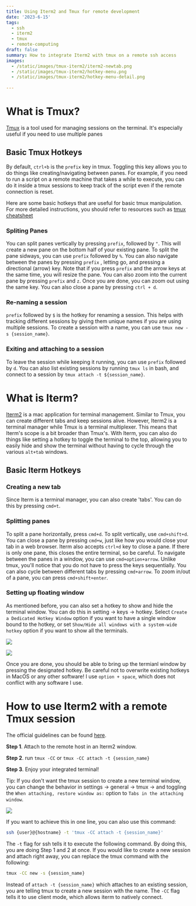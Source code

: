 ```yaml
---
title: Using Iterm2 and Tmux for remote development
date: '2023-6-15'
tags: 
  - ssh
  - iterm2
  - tmux
  - remote-computing
draft: false
summary: How to integrate Iterm2 with tmux on a remote ssh access
images: 
  - /static/images/tmux-iterm2/iterm2-newtab.png
  - /static/images/tmux-iterm2/hotkey-menu.png
  - /static/images/tmux-iterm2/hotkey-menu-detail.png
 
---
```


# What is Tmux?

[Tmux](https://github.com/tmux/tmux/wiki) is a tool used for managing sessions on the terminal. It's especially useful if you need to use multiple panes

## Basic Tmux Hotkeys

By default, `ctrl+b` is the `prefix` key in tmux. Toggling this key allows you to do things like creating/navigating between panes. For example, if you need to run a script on a remote machine that takes a while to execute, you can do it inside a tmux sessions to keep track of the script even if the remote connection is reset.

Here are some basic hotkeys that are useful for basic tmux manipulation. For more detailed instructions, you should refer to resources such as [tmux cheatsheet](https://tmuxcheatsheet.com)

### Spliting Panes

You can split panes vertically by pressing `prefix`, followed by `"`. This will create a new pane on the bottom half of your existing pane. To split the pane sidways, you can use `prefix` followed by `%`.
You can also navigate between the panes by pressing `prefix` , letting go, and pressing a directional (arrow) key. Note that if you press `prefix` and the arrow keys at the same time, you will resize the pane. You can also zoom into the current pane by pressing `prefix` and `z`. Once you are done, you can zoom out using the same key. You can also close a pane by pressing `ctrl + d`.

### Re-naming a session

`prefix` followed by `$` is the hotkey for renaming a session. This helps with tracking different sessions by giving them unique names if you are using multiple sessions. To create a session with a name, you can use `tmux new -s {session_name}`.

### Exiting and attaching to a session

To leave the session while keeping it running, you can use `prefix` followed by `d`. You can also list existing sessions by running `tmux ls` in bash, and connect to a session by `tmux attach -t ${session_name}`.

# What is Iterm?

[Iterm2](https://iterm2.com) is a mac application for terminal management. Similar to Tmux, you can create different tabs and keep sessions alive. However, Iterm2 is a terminal manager while Tmux is a terminal multiplexer. This means that Iterm's scope is a bit broader than Tmux's. With Iterm, you can also do things like setting a hotkey to toggle the terminal to the top, allowing you to easily hide and show the terminal without having to cycle through the various `alt+tab` windows.

## Basic Iterm Hotkeys

### Creating a new tab

Since Iterm is a terminal manager, you can also create 'tabs'. You can do this by pressing `cmd+t`.

### Splitting panes

To split a pane horizontally, press `cmd+d`. To split vertically, use `cmd+shift+d`. You can close a pane by pressing `cmd+w`, just like how you would close your tab in a web browser. Iterm also accepts `ctrl+d` key to close a pane. If there is only one pane, this closes the entire terminal, so be careful. To navigate between the panes in a window, you can use `cmd+option+arrow`. Unlike tmux, you'll notice that you do not have to press the keys sequentially. You can also cycle between different tabs by pressing `cmd+arrow`. To zoom in/out of a pane, you can press `cmd+shift+enter`.

### Setting up floating window

As mentioned before, you can also set a hotkey to show and hide the terminal window. You can do this in setting -> keys -> hotkey. Select `Create a Dedicated Hotkey Window` option if you want to have a single window bound to the hotkey, or set `Show/Hide all windows with a system-wide hotkey` option if you want to show all the terminals.

![](/static/images/tmux-iterm2/hotkey-menu.png)

![](/static/images/tmux-iterm2/hotkey-menu-detail.png)

Once you are done, you should be able to bring up the termianl window by pressing the designated hotkey. Be careful not to overwrite existing hotkeys in MacOS or any other software! I use `option + space`, which does not conflict with any software I use.

# How to use Iterm2 with a remote Tmux session

The official guidelines can be found [here](https://iterm2.com/documentation-tmux-integration.html).

**Step 1**. Attach to the remote host in an Iterm2 window.

**Step 2**. run `tmux -CC` or `tmux -CC attach -t {session_name}`

**Step 3**. Enjoy your integrated terminal!

Tip: If you don't want the tmux session to create a new terminal window, you can change the behavior in settings -> general -> tmux -> and toggling the `When attaching, restore window as:` option to `Tabs in the attaching window`.

![](/static/images/tmux-iterm2/iterm2-newtab.png)

If you want to achieve this in one line, you can also use this command:

```bash
ssh {user}@{hostname} -t 'tmux -CC attach -t {session_name}'
```

The `-t` flag for ssh tells it to execute the following command. By doing this, you are doing Step 1 and 2 at once.
If you would like to create a new session and attach right away, you can replace the tmux command with the following:

```bash
tmux -CC new -s {session_name}
```

Instead of `attach -t {session_name}` which attaches to an existing session, you are telling tmux to create a new session with the name.
The `-CC` flag tells it to use client mode, which allows iterm to natively connect.
